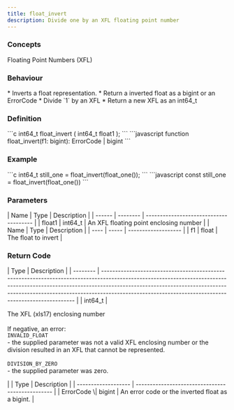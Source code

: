 ```yaml
---
title: float_invert
description: Divide one by an XFL floating point number
---
```


### Concepts

<LinkButton href="/docs/hooks/concepts/floating-point-numbers-xfl">Floating Point Numbers (XFL)</LinkButton>

### Behaviour

<Tabs>
<TabItem label="C">
* Inverts a float representation.
* Return a inverted float as a bigint or an ErrorCode
</TabItem>

<TabItem label="JavaScript">
* Divide `1` by an XFL
* Return a new XFL as an int64_t
</TabItem>
</Tabs>



### Definition

<Tabs>
<TabItem label="C">
```c
int64_t float_invert (
    int64_t float1
);
```


</TabItem>

<TabItem label="JavaScript">
```javascript
function float_invert(f1: bigint): ErrorCode | bigint
```
</TabItem>
</Tabs>



### Example

<Tabs>
<TabItem label="C">
```c
int64_t still_one =
    float_invert(float_one());
```
</TabItem>

<TabItem label="JavaScript">
```javascript
const still_one =
    float_invert(float_one())
```
</TabItem>
</Tabs>



### Parameters

<Tabs>
<TabItem label="C">
| Name   | Type     | Description                            |
| ------ | -------- | -------------------------------------- |
| float1 | int64_t | An XFL floating point enclosing number |
</TabItem>

<TabItem label="JavaScript">
| Name | Type  | Description         |
| ---- | ----- | ------------------- |
| f1   | float | The float to invert |
</TabItem>
</Tabs>



### Return Code

<Tabs>
<TabItem label="C">
| Type     | Description                                                                                                                                                                                                                                                                                                    |
| -------- | -------------------------------------------------------------------------------------------------------------------------------------------------------------------------------------------------------------------------------------------------------------------------------------------------------------- |
| int64_t | <p>The XFL (xls17) enclosing number<br /><br />If negative, an error:<br /><code>INVALID_FLOAT</code><br />- the supplied parameter was not a valid XFL enclosing number or the division resulted in an XFL that cannot be represented.<br /><br /><code>DIVISION_BY_ZERO</code><br />- the supplied parameter was zero.</p> |
</TabItem>

<TabItem label="JavaScript">
| Type                | Description                                      |
| ------------------- | ------------------------------------------------ |
| ErrorCode \| bigint | An error code or the inverted float as a bigint. |
</TabItem>
</Tabs>

